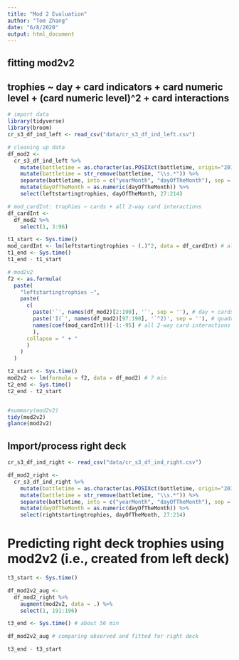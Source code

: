 ```yaml
---
title: "Mod 2 Evaluation"
author: "Tom Zhang"
date: "6/8/2020"
output: html_document
---
```


## fitting mod2v2
## trophies ~ day + card indicators + card numeric level + (card numeric level)^2 + card interactions
```r
# import data
library(tidyverse)
library(broom)
cr_s3_df_ind_left <- read_csv("data/cr_s3_df_ind_left.csv")

# cleaning up data
df_mod2 <-
  cr_s3_df_ind_left %>%
    mutate(battletime = as.character(as.POSIXct(battletime, origin="2019-09-02", tz="GMT"))) %>%
    mutate(battletime = str_remove(battletime, "\\s.*")) %>%
    separate(battletime, into = c("yearMonth", "dayOfTheMonth"), sep = -2) %>%
    mutate(dayOfTheMonth = as.numeric(dayOfTheMonth)) %>%
    select(leftstartingtrophies, dayOfTheMonth, 27:214)

# mod_cardInt: trophies ~ cards + all 2-way card interactions
df_cardInt <-
  df_mod2 %>%
    select(1, 3:96)

t1_start <- Sys.time()
mod_cardInt <- lm(leftstartingtrophies ~ (.)^2, data = df_cardInt) # all 2-way interactions (7 min)
t1_end <- Sys.time()
t1_end - t1_start

# mod2v2
f2 <- as.formula(
  paste(
    "leftstartingtrophies ~",
    paste(
      c(
        paste('`', names(df_mod2)[2:190], '`', sep = ''), # day + cards + levels
        paste('I(`', names(df_mod2)[97:190], '`^2)', sep = ''), # quadratic levels
        names(coef(mod_cardInt))[-1:-95] # all 2-way card interactions
        ),
      collapse = " + "
      )
    )
  )

t2_start <- Sys.time()
mod2v2 <- lm(formula = f2, data = df_mod2) # 7 min
t2_end <- Sys.time()
t2_end - t2_start


#summary(mod2v2)
tidy(mod2v2)
glance(mod2v2)
```


## Import/process right deck
```r
cr_s3_df_ind_right <- read_csv("data/cr_s3_df_ind_right.csv")

df_mod2_right <-
  cr_s3_df_ind_right %>%
    mutate(battletime = as.character(as.POSIXct(battletime, origin="2019-09-02", tz="GMT"))) %>%
    mutate(battletime = str_remove(battletime, "\\s.*")) %>%
    separate(battletime, into = c("yearMonth", "dayOfTheMonth"), sep = -2) %>%
    mutate(dayOfTheMonth = as.numeric(dayOfTheMonth)) %>%
    select(rightstartingtrophies, dayOfTheMonth, 27:214)
```


# Predicting right deck trophies using mod2v2 (i.e., created from left deck)
```r
t3_start <- Sys.time()

df_mod2v2_aug <-
  df_mod2_right %>%
    augment(mod2v2, data = .) %>%
    select(1, 191:196)

t3_end <- Sys.time() # about 56 min

df_mod2v2_aug # comparing observed and fitted for right deck
```


```r
t3_end - t3_start
```

















